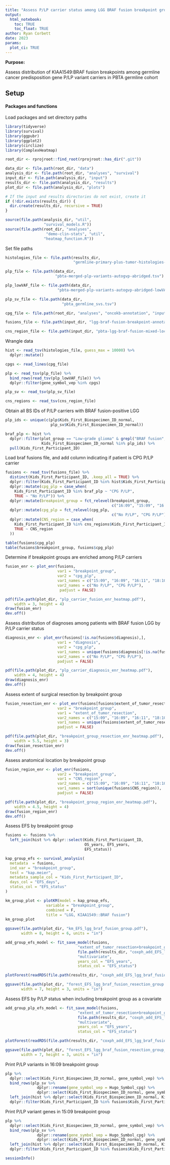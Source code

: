 ```yaml
---
title: "Assess P/LP carrier status among LGG BRAF fusion breakpoint groups"
output: 
  html_notebook:
    toc: TRUE
    toc_float: TRUE
author: Ryan Corbett
date: 2023
params:
  plot_ci: TRUE
---
```


**Purpose:** 

Assess distribution of KIAA1549:BRAF fusion breakpoints among germline cancer predisposition gene P/LP variant carriers in PBTA germline cohort

## Setup

#### Packages and functions

Load packages and set directory paths
```r
library(tidyverse)
library(survival)
library(ggpubr)
library(ggplot2)
library(circlize)
library(ComplexHeatmap)

root_dir <- rprojroot::find_root(rprojroot::has_dir(".git"))

data_dir <- file.path(root_dir, "data")
analysis_dir <- file.path(root_dir, "analyses", "survival")
input_dir <- file.path(analysis_dir, "input")
results_dir <- file.path(analysis_dir, "results")
plot_dir <- file.path(analysis_dir, "plots")

# If the input and results directories do not exist, create it
if (!dir.exists(results_dir)) {
  dir.create(results_dir, recursive = TRUE)
}

source(file.path(analysis_dir, "util",
                 "survival_models.R"))
source(file.path(root_dir, "analyses", 
                  "demo-clin-stats", "util",
                 "heatmap_function.R"))
```

Set file paths

```r
histologies_file <- file.path(results_dir,
                              "germline-primary-plus-tumor-histologies-plot-groups-clin-meta-subtype.tsv")

plp_file <- file.path(data_dir, 
                      "pbta-merged-plp-variants-autogvp-abridged.tsv")

plp_lowVAF_file <- file.path(data_dir, 
                       "pbta-merged-plp-variants-autogvp-abridged-lowVAF-cpgs.tsv")

plp_sv_file <- file.path(data_dir,
                         "pbta_germline_svs.tsv")

cpg_file <- file.path(root_dir, "analyses", "oncokb-annotation", "input", "cpg.txt")

fusions_file <- file.path(input_dir, "lgg-braf-fusion-breakpoint-annotation.tsv")

cns_region_file <- file.path(input_dir, "pbta-lgg-braf-fusion-mixed-location.tsv")
```

Wrangle data

```r
hist <- read_tsv(histologies_file, guess_max = 10000) %>%
  dplyr::mutate()

cpgs <- read_lines(cpg_file)

plp <- read_tsv(plp_file) %>%
  bind_rows(read_tsv(plp_lowVAF_file)) %>%
  dplyr::filter(gene_symbol_vep %in% cpgs)

plp_sv <- read_tsv(plp_sv_file)

cns_regions <- read_tsv(cns_region_file)
```

Obtain all BS IDs of P/LP carriers with BRAF fusion-positive LGG

```r
plp_ids <- unique(c(plp$Kids_First_Biospecimen_ID_normal,
                    plp_sv$Kids_First_Biospecimen_ID_normal))

braf_plp <- hist %>%
  dplyr::filter(plot_group == "Low-grade glioma" & grepl("BRAF fusion", mol_sub_group),
                Kids_First_Biospecimen_ID_normal %in% plp_ids) %>%
  pull(Kids_First_Participant_ID)
```

Load braf fusions file, and add column indicating if patient is CPG P/LP carrier

```r
fusions <- read_tsv(fusions_file) %>%
  distinct(Kids_First_Participant_ID, .keep_all = TRUE) %>%
  dplyr::filter(Kids_First_Participant_ID %in% hist$Kids_First_Participant_ID[hist$plot_group == "Low-grade glioma" & grepl("BRAF fusion", hist$mol_sub_group)]) %>%
  dplyr::mutate(cpg_plp = case_when(
    Kids_First_Participant_ID %in% braf_plp ~ "CPG P/LP",
    TRUE ~ "No P/LP")) %>%
  dplyr::mutate(breakpoint_group = fct_relevel(breakpoint_group,
                                               c("16:09", "15:09", "16:11", "18:10", "rare"))) %>%
  dplyr::mutate(cpg_plp = fct_relevel(cpg_plp,
                                               c("No P/LP", "CPG P/LP"))) %>%
  dplyr::mutate(CNS_region = case_when(
    Kids_First_Participant_ID %in% cns_regions$Kids_First_Participant_ID ~ cns_regions$CNS_region[match(Kids_First_Participant_ID, cns_regions$Kids_First_Participant_ID)],
    TRUE ~ CNS_region
  ))

table(fusions$cpg_plp)
table(fusions$breakpoint_group, fusions$cpg_plp)
```

Determine if breakpoint groups are enriched among P/LP carriers

```r
fusion_enr <- plot_enr(fusions, 
                       var1 = "breakpoint_group", 
                       var2 = "cpg_plp",
                       var1_names = c("15:09", "16:09", "16:11", "18:10", "rare"), 
                       var2_names = c("No P/LP", "CPG P/LP"),
                        padjust = FALSE)

pdf(file.path(plot_dir, "plp_carrier_fusion_enr_heatmap.pdf"),
    width = 3, height = 4)
draw(fusion_enr)
dev.off()
```

Assess distribution of diagnoses among patients with BRAF fusion LGG by P/LP carrier status

```r
diagnosis_enr <- plot_enr(fusions[!is.na(fusions$diagnosis),], 
                       var1 = "diagnosis", 
                       var2 = "cpg_plp",
                       var1_names = unique(fusions$diagnosis[!is.na(fusions$diagnosis)]), 
                       var2_names = c("No P/LP", "CPG P/LP"),
                       padjust = FALSE)

pdf(file.path(plot_dir, "plp_carrier_diagnosis_enr_heatmap.pdf"),
    width = 4, height = 4)
draw(diagnosis_enr)
dev.off()
```
Assess extent of surgical resection by breakpoint group

```r
fusion_resection_enr <- plot_enr(fusions[fusions$extent_of_tumor_resection != "Not Reported",], 
                       var2 = "breakpoint_group", 
                       var1 = "extent_of_tumor_resection",
                       var2_names = c("15:09", "16:09", "16:11", "18:10", "rare"), 
                       var1_names = unique(fusions$extent_of_tumor_resection[fusions$extent_of_tumor_resection != "Not Reported"]),
                       padjust = FALSE)

pdf(file.path(plot_dir, "breakpoint_group_resection_enr_heatmap.pdf"),
    width = 5.5, height = 3)
draw(fusion_resection_enr)
dev.off()
```
Assess anatomical location by breakpoint group

```r
fusion_region_enr <- plot_enr(fusions, 
                       var2 = "breakpoint_group", 
                       var1 = "CNS_region",
                       var2_names = c("15:09", "16:09", "16:11", "18:10", "rare"), 
                       var1_names = sort(unique(fusions$CNS_region)),
                       padjust = FALSE)

pdf(file.path(plot_dir, "breakpoint_group_region_enr_heatmap.pdf"),
    width = 4.5, height = 4)
draw(fusion_region_enr)
dev.off()
```

Assess EFS by breakpoint group

```r
fusions <- fusions %>%
  left_join(hist %>% dplyr::select(Kids_First_Participant_ID,
                                   OS_years, EFS_years,
                                   EFS_status))

kap_group_efs <- survival_analysis(
  metadata  = fusions,
  ind_var = "breakpoint_group",
  test = "kap.meier",
  metadata_sample_col = "Kids_First_Participant_ID", 
  days_col = "EFS_days",
  status_col = "EFS_status"
)

km_group_plot <- plotKM(model = kap_group_efs,
                  variable = "breakpoint_group",
                  combined = F, 
                  title = "LGG, KIAA1549::BRAF fusion")
km_group_plot

ggsave(file.path(plot_dir, "km_EFS_lgg_braf_fusion_group.pdf"),
       width = 8, height = 6, units = "in")

add_group_efs_model <- fit_save_model(fusions,
                                "extent_of_tumor_resection+breakpoint_group",
                                file.path(results_dir, "coxph_add_EFS_lgg_braf_fusion_resection_group.RDS"),
                                "multivariate",
                                years_col = "EFS_years",
                                status_col = "EFS_status")

plotForest(readRDS(file.path(results_dir, "coxph_add_EFS_lgg_braf_fusion_resection_group.RDS")))

ggsave(file.path(plot_dir, "forest_EFS_lgg_braf_fusion_resection_group.pdf"),
       width = 7, height = 3, units = "in")
```
Assess EFS by P/LP status when including breakpoint group as a covariate

```r
add_group_plp_efs_model <- fit_save_model(fusions,
                                "extent_of_tumor_resection+breakpoint_group+cpg_plp",
                                file.path(results_dir, "coxph_add_EFS_lgg_braf_fusion_resection_group_plp.RDS"),
                                "multivariate",
                                years_col = "EFS_years",
                                status_col = "EFS_status")

plotForest(readRDS(file.path(results_dir, "coxph_add_EFS_lgg_braf_fusion_resection_group_plp.RDS")))

ggsave(file.path(plot_dir, "forest_EFS_lgg_braf_fusion_resection_group_plp.pdf"),
       width = 7, height = 3, units = "in")
```
Print P/LP variants in 16:09 breakpoint group

```r
plp %>%
  dplyr::select(Kids_First_Biospecimen_ID_normal, gene_symbol_vep) %>%
  bind_rows(plp_sv %>% 
              dplyr::rename(gene_symbol_vep = Hugo_Symbol_cpg) %>%
              dplyr::select(Kids_First_Biospecimen_ID_normal, gene_symbol_vep)) %>%
  left_join(hist %>% dplyr::select(Kids_First_Biospecimen_ID_normal, Kids_First_Participant_ID)) %>%
  dplyr::filter(Kids_First_Participant_ID %in% fusions$Kids_First_Participant_ID[fusions$breakpoint_group == "16:09"])
```

Print P/LP variant genes in 15:09 breakpoint group

```r
plp %>%
  dplyr::select(Kids_First_Biospecimen_ID_normal, gene_symbol_vep) %>%
  bind_rows(plp_sv %>% 
              dplyr::rename(gene_symbol_vep = Hugo_Symbol_cpg) %>%
              dplyr::select(Kids_First_Biospecimen_ID_normal, gene_symbol_vep)) %>%
  left_join(hist %>% dplyr::select(Kids_First_Biospecimen_ID_normal, Kids_First_Participant_ID)) %>%
  dplyr::filter(Kids_First_Participant_ID %in% fusions$Kids_First_Participant_ID[fusions$breakpoint_group == "15:09"])
```



```r
sessionInfo()
```